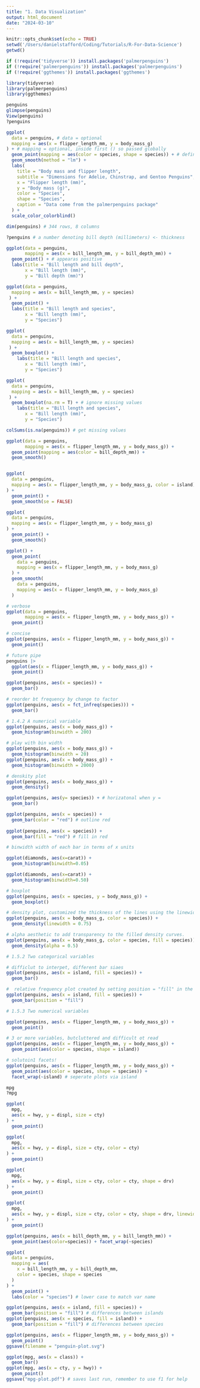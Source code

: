 ```yaml
---
title: "1. Data Visualization"
output: html_document
date: "2024-03-10"
---
```


```r
knitr::opts_chunk$set(echo = TRUE)
setwd('/Users/danielstafford/Coding/Tutorials/R-For-Data-Science')
getwd()
```

```r
if (!require('tidyverse')) install.packages('palmerpenguins')
if (!require('palmerpenguins')) install.packages('palmerpenguins')
if (!require('ggthemes')) install.packages('ggthemes')

library(tidyverse)
library(palmerpenguins)
library(ggthemes)
```

```r
penguins
glimpse(penguins)
View(penguins)
?penguins
```

```r
ggplot(
  data = penguins, # data = optional
  mapping = aes(x = flipper_length_mm, y = body_mass_g)
) + # mapping = optional, inside first () so passed globally
  geom_point(mapping = aes(color = species, shape = species)) + # define colors for just points
  geom_smooth(method = "lm") +
  labs(
    title = "Body mass and flipper length",
    subtitle = "Dimensions for Adelie, Chinstrap, and Gentoo Penguins",
    x = "Flipper length (mm)",
    y = "Body mass (g)",
    color = "Species",
    shape = "Species",
    caption = "Data come from the palmerpenguins package"
  ) +
  scale_color_colorblind()


```


```r
dim(penguins) # 344 rows, 8 columns

?penguins # a number denoting bill depth (millimeters) <- thickness

ggplot(data = penguins,
       mapping = aes(x = bill_length_mm, y = bill_depth_mm)) +
  geom_point() + # appearas positive
  labs(title = "Bill length and bill depth",
       x = "Bill length (mm)",
       y = "Bill depth (mm)")

ggplot(data = penguins, 
  mapping = aes(x = bill_length_mm, y = species)
 ) +
  geom_point() +
  labs(title = "Bill length and species",
       x = "Bill length (mm)",
       y = "Species")

ggplot(
  data = penguins,
  mapping = aes(x = bill_length_mm, y = species)
 ) +
  geom_boxplot() +
    labs(title = "Bill length and species",
       x = "Bill length (mm)",
       y = "Species")

ggplot(
  data = penguins,
  mapping = aes(x = bill_length_mm, y = species)
 ) +
  geom_boxplot(na.rm = T) + # ignore missing values
    labs(title = "Bill length and species",
       x = "Bill length (mm)",
       y = "Species")

colSums(is.na(penguins)) # get missing values

ggplot(data = penguins,
       mapping = aes(x = flipper_length_mm, y = body_mass_g)) +
  geom_point(mapping = aes(color = bill_depth_mm)) +
  geom_smooth()


ggplot(
  data = penguins,
  mapping = aes(x = flipper_length_mm, y = body_mass_g, color = island)
) +
  geom_point() +
  geom_smooth(se = FALSE)

ggplot(
  data = penguins,
  mapping = aes(x = flipper_length_mm, y = body_mass_g)
) +
  geom_point() +
  geom_smooth()

ggplot() +
  geom_point(
    data = penguins,
    mapping = aes(x = flipper_length_mm, y = body_mass_g)
  ) +
  geom_smooth(
    data = penguins,
    mapping = aes(x = flipper_length_mm, y = body_mass_g)
  )
```

```r
# verbose
ggplot(data = penguins,
       mapping = aes(x = flipper_length_mm, y = body_mass_g)) +
  geom_point()

# concise
ggplot(penguins, aes(x = flipper_length_mm, y = body_mass_g)) +
  geom_point() 

# future pipe
penguins |> 
  ggplot(aes(x = flipper_length_mm, y = body_mass_g)) + 
  geom_point()

```

```r

ggplot(penguins, aes(x = species)) +
  geom_bar()

# reorder bt frequency by change to factor
ggplot(penguins, aes(x = fct_infreq(species))) +
  geom_bar()

# 1.4.2 A numerical variable
ggplot(penguins, aes(x = body_mass_g)) +
  geom_histogram(binwidth = 200)

# play with bin width
ggplot(penguins, aes(x = body_mass_g)) +
  geom_histogram(binwidth = 20)
ggplot(penguins, aes(x = body_mass_g)) +
  geom_histogram(binwidth = 2000)

# denskity plot
ggplot(penguins, aes(x = body_mass_g)) +
  geom_density()
```

```r
ggplot(penguins, aes(y= species)) + # horizatonal when y = 
  geom_bar()

ggplot(penguins, aes(x = species)) +
  geom_bar(color = "red") # outline red
 
ggplot(penguins, aes(x = species)) +
  geom_bar(fill = "red") # fill in red

# binwidth width of each bar in terms of x units

ggplot(diamonds, aes(x=carat)) +
  geom_histogram(binwidth=0.05)

ggplot(diamonds, aes(x=carat)) +
  geom_histogram(binwidth=0.50)
```

```r
# boxplot
ggplot(penguins, aes(x = species, y = body_mass_g)) +
  geom_boxplot()

# density plot, customized the thickness of the lines using the linewidth argument in order to make them stand out a bit more against the background.
ggplot(penguins, aes(x = body_mass_g, color = species)) +
  geom_density(linewidth = 0.75)

# alpha aesthetic to add transparency to the filled density curves. 
ggplot(penguins, aes(x = body_mass_g, color = species, fill = species)) +
  geom_density(alpha = 0.5)

# 1.5.2 Two categorical variables

# difficlut to interpet, different bar siaes
ggplot(penguins, aes(x = island, fill = species)) +
  geom_bar()

#  relative frequency plot created by setting position = "fill" in the geom, is more useful for comparing species distributions across islands since it’s not affected by the unequal numbers of penguins across the islands
ggplot(penguins, aes(x = island, fill = species)) +
  geom_bar(position = "fill")

# 1.5.3 Two numerical variables

ggplot(penguins, aes(x = flipper_length_mm, y = body_mass_g)) +
  geom_point()

# 3 or more variables, butcluttered and difficult ot read
ggplot(penguins, aes(x = flipper_length_mm, y = body_mass_g)) +
  geom_point(aes(color = species, shape = island))

# solutoin1 facets!
ggplot(penguins, aes(x = flipper_length_mm, y = body_mass_g)) +
  geom_point(aes(color = species, shape = species)) +
  facet_wrap(~island) # seperate plots via island

```

```r
mpg
?mpg 

ggplot(
  mpg, 
  aes(x = hwy, y = displ, size = cty)
) + 
  geom_point()

ggplot(
  mpg, 
  aes(x = hwy, y = displ, size = cty, color = cty)
) + 
  geom_point()

ggplot(
  mpg, 
  aes(x = hwy, y = displ, size = cty, color = cty, shape = drv)
) + 
  geom_point()

ggplot(
  mpg, 
  aes(x = hwy, y = displ, size = cty, color = cty, shape = drv, linewidth = cty) # linewidth is ignored
) + 
  geom_point()

ggplot(penguins, aes(x = bill_depth_mm, y = bill_length_mm)) +
  geom_point(aes(color=species)) + facet_wrap(~species)

ggplot(
  data = penguins,
  mapping = aes(
    x = bill_length_mm, y = bill_depth_mm, 
    color = species, shape = species
  )
) +
  geom_point() +
  labs(color = "species") # lower case to match var name

ggplot(penguins, aes(x = island, fill = species)) +
  geom_bar(position = "fill") # differences between islands
ggplot(penguins, aes(x = species, fill = island)) +
  geom_bar(position = "fill") # differences between species

```

```r

ggplot(penguins, aes(x = flipper_length_mm, y = body_mass_g)) +
  geom_point()
ggsave(filename = "penguin-plot.svg")

```


```r

ggplot(mpg, aes(x = class)) +
  geom_bar()
ggplot(mpg, aes(x = cty, y = hwy)) +
  geom_point()
ggsave("mpg-plot.pdf") # saves last run, remember to use f1 for help

```

